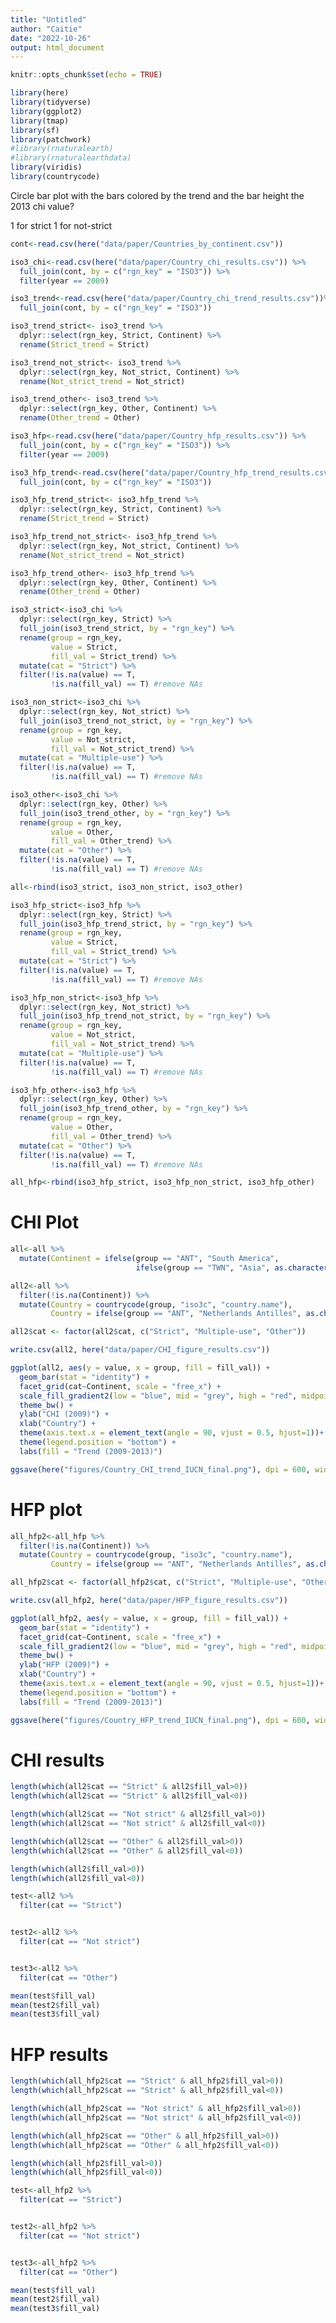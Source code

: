 ```yaml
---
title: "Untitled"
author: "Caitie"
date: "2022-10-26"
output: html_document
---
```



```r
knitr::opts_chunk$set(echo = TRUE)
```


```r
library(here)
library(tidyverse)
library(ggplot2)
library(tmap)
library(sf)
library(patchwork)
#library(rnaturalearth)
#library(rnaturalearthdata)
library(viridis)
library(countrycode)

```

Circle bar plot with the bars colored by the trend and the bar height the 2013 chi value?

1 for strict
1 for not-strict

```r
cont<-read.csv(here("data/paper/Countries_by_continent.csv"))
```

```r
iso3_chi<-read.csv(here("data/paper/Country_chi_results.csv")) %>% 
  full_join(cont, by = c("rgn_key" = "ISO3")) %>% 
  filter(year == 2009)

iso3_trend<-read.csv(here("data/paper/Country_chi_trend_results.csv"))%>% 
  full_join(cont, by = c("rgn_key" = "ISO3"))

iso3_trend_strict<- iso3_trend %>% 
  dplyr::select(rgn_key, Strict, Continent) %>% 
  rename(Strict_trend = Strict)

iso3_trend_not_strict<- iso3_trend %>% 
  dplyr::select(rgn_key, Not_strict, Continent) %>% 
  rename(Not_strict_trend = Not_strict)

iso3_trend_other<- iso3_trend %>% 
  dplyr::select(rgn_key, Other, Continent) %>% 
  rename(Other_trend = Other)
```

```r
iso3_hfp<-read.csv(here("data/paper/Country_hfp_results.csv")) %>% 
  full_join(cont, by = c("rgn_key" = "ISO3")) %>% 
  filter(year == 2009)

iso3_hfp_trend<-read.csv(here("data/paper/Country_hfp_trend_results.csv"))%>% 
  full_join(cont, by = c("rgn_key" = "ISO3"))

iso3_hfp_trend_strict<- iso3_hfp_trend %>% 
  dplyr::select(rgn_key, Strict, Continent) %>% 
  rename(Strict_trend = Strict)

iso3_hfp_trend_not_strict<- iso3_hfp_trend %>% 
  dplyr::select(rgn_key, Not_strict, Continent) %>% 
  rename(Not_strict_trend = Not_strict)

iso3_hfp_trend_other<- iso3_hfp_trend %>% 
  dplyr::select(rgn_key, Other, Continent) %>% 
  rename(Other_trend = Other)
```


```r
iso3_strict<-iso3_chi %>% 
  dplyr::select(rgn_key, Strict) %>% 
  full_join(iso3_trend_strict, by = "rgn_key") %>% 
  rename(group = rgn_key,
         value = Strict,
         fill_val = Strict_trend) %>% 
  mutate(cat = "Strict") %>% 
  filter(!is.na(value) == T,
         !is.na(fill_val) == T) #remove NAs

iso3_non_strict<-iso3_chi %>% 
  dplyr::select(rgn_key, Not_strict) %>% 
  full_join(iso3_trend_not_strict, by = "rgn_key") %>% 
  rename(group = rgn_key,
         value = Not_strict,
         fill_val = Not_strict_trend) %>% 
  mutate(cat = "Multiple-use") %>% 
  filter(!is.na(value) == T,
         !is.na(fill_val) == T) #remove NAs

iso3_other<-iso3_chi %>% 
  dplyr::select(rgn_key, Other) %>% 
  full_join(iso3_trend_other, by = "rgn_key") %>% 
  rename(group = rgn_key,
         value = Other,
         fill_val = Other_trend) %>% 
  mutate(cat = "Other") %>% 
  filter(!is.na(value) == T,
         !is.na(fill_val) == T) #remove NAs

all<-rbind(iso3_strict, iso3_non_strict, iso3_other)
```


```r
iso3_hfp_strict<-iso3_hfp %>% 
  dplyr::select(rgn_key, Strict) %>% 
  full_join(iso3_hfp_trend_strict, by = "rgn_key") %>% 
  rename(group = rgn_key,
         value = Strict,
         fill_val = Strict_trend) %>% 
  mutate(cat = "Strict") %>% 
  filter(!is.na(value) == T,
         !is.na(fill_val) == T) #remove NAs

iso3_hfp_non_strict<-iso3_hfp %>% 
  dplyr::select(rgn_key, Not_strict) %>% 
  full_join(iso3_hfp_trend_not_strict, by = "rgn_key") %>% 
  rename(group = rgn_key,
         value = Not_strict,
         fill_val = Not_strict_trend) %>% 
  mutate(cat = "Multiple-use") %>% 
  filter(!is.na(value) == T,
         !is.na(fill_val) == T) #remove NAs

iso3_hfp_other<-iso3_hfp %>% 
  dplyr::select(rgn_key, Other) %>% 
  full_join(iso3_hfp_trend_other, by = "rgn_key") %>% 
  rename(group = rgn_key,
         value = Other,
         fill_val = Other_trend) %>% 
  mutate(cat = "Other") %>% 
  filter(!is.na(value) == T,
         !is.na(fill_val) == T) #remove NAs

all_hfp<-rbind(iso3_hfp_strict, iso3_hfp_non_strict, iso3_hfp_other)
```

# CHI Plot

```r
all<-all %>% 
  mutate(Continent = ifelse(group == "ANT", "South America",
                            ifelse(group == "TWN", "Asia", as.character(Continent))))

all2<-all %>% 
  filter(!is.na(Continent)) %>% 
  mutate(Country = countrycode(group, "iso3c", "country.name"),
         Country = ifelse(group == "ANT", "Netherlands Antilles", as.character(Country)))

all2$cat <- factor(all2$cat, c("Strict", "Multiple-use", "Other"))

write.csv(all2, here("data/paper/CHI_figure_results.csv"))
```

```r
ggplot(all2, aes(y = value, x = group, fill = fill_val)) +
  geom_bar(stat = "identity") +
  facet_grid(cat~Continent, scale = "free_x") +
  scale_fill_gradient2(low = "blue", mid = "grey", high = "red", midpoint = 0) +
  theme_bw() +
  ylab("CHI (2009)") +
  xlab("Country") +
  theme(axis.text.x = element_text(angle = 90, vjust = 0.5, hjust=1))+
  theme(legend.position = "bottom") +
  labs(fill = "Trend (2009-2013)") 
```

```r
ggsave(here("figures/Country_CHI_trend_IUCN_final.png"), dpi = 600, width = 15, height = 6)
```

# HFP plot

```r
all_hfp2<-all_hfp %>% 
  filter(!is.na(Continent)) %>% 
  mutate(Country = countrycode(group, "iso3c", "country.name"),
         Country = ifelse(group == "ANT", "Netherlands Antilles", as.character(Country)))

all_hfp2$cat <- factor(all_hfp2$cat, c("Strict", "Multiple-use", "Other"))

write.csv(all_hfp2, here("data/paper/HFP_figure_results.csv"))

```

```r
ggplot(all_hfp2, aes(y = value, x = group, fill = fill_val)) +
  geom_bar(stat = "identity") +
  facet_grid(cat~Continent, scale = "free_x") +
  scale_fill_gradient2(low = "blue", mid = "grey", high = "red", midpoint = 0) +
  theme_bw() +
  ylab("HFP (2009)") +
  xlab("Country") +
  theme(axis.text.x = element_text(angle = 90, vjust = 0.5, hjust=1))+
  theme(legend.position = "bottom") +
  labs(fill = "Trend (2009-2013)") 
```

```r
ggsave(here("figures/Country_HFP_trend_IUCN_final.png"), dpi = 600, width = 15, height = 6)
```


# CHI results

```r
length(which(all2$cat == "Strict" & all2$fill_val>0))
length(which(all2$cat == "Strict" & all2$fill_val<0))

length(which(all2$cat == "Not strict" & all2$fill_val>0))
length(which(all2$cat == "Not strict" & all2$fill_val<0))

length(which(all2$cat == "Other" & all2$fill_val>0))
length(which(all2$cat == "Other" & all2$fill_val<0))

length(which(all2$fill_val>0))
length(which(all2$fill_val<0))

test<-all2 %>% 
  filter(cat == "Strict")


test2<-all2 %>% 
  filter(cat == "Not strict")


test3<-all2 %>% 
  filter(cat == "Other")
```


```r
mean(test$fill_val)
mean(test2$fill_val)
mean(test3$fill_val)
```

# HFP results
```r
length(which(all_hfp2$cat == "Strict" & all_hfp2$fill_val>0))
length(which(all_hfp2$cat == "Strict" & all_hfp2$fill_val<0))

length(which(all_hfp2$cat == "Not strict" & all_hfp2$fill_val>0))
length(which(all_hfp2$cat == "Not strict" & all_hfp2$fill_val<0))

length(which(all_hfp2$cat == "Other" & all_hfp2$fill_val>0))
length(which(all_hfp2$cat == "Other" & all_hfp2$fill_val<0))

length(which(all_hfp2$fill_val>0))
length(which(all_hfp2$fill_val<0))

test<-all_hfp2 %>% 
  filter(cat == "Strict")


test2<-all_hfp2 %>% 
  filter(cat == "Not strict")


test3<-all_hfp2 %>% 
  filter(cat == "Other")
```

```r
mean(test$fill_val)
mean(test2$fill_val)
mean(test3$fill_val)
```

